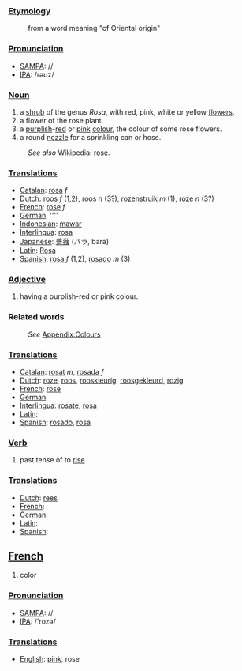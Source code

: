 ===[[Etymology]]===
:from a word meaning "of Oriental origin"

===[[Pronunciation]]===
*[[w:SAMPA|SAMPA]]: //
*[[w:IPA|IPA]]: /rəʊz/

===[[Noun]]===
#a [[shrub]] of the genus ''Rosa'', with red, pink, white or yellow [[flower]]s.  
#a flower of the rose plant.
#a [[purple|purplish]]-[[red]] or [[pink]] [[color|colour]], the colour of some rose flowers.
#a round [[nozzle]] for a sprinkling can or hose.
:''See also'' Wikipedia: [[w:rose|rose]].

===[[Translation]]s===
*[[Catalan]]: [[rosa]] ''f''
*[[Dutch]]: [[roos]] ''f'' (1,2), [[roos]] ''n'' (3?), [[rozenstruik]] ''m'' (1), [[roze]] ''n'' (3?)
*[[French]]: [[rose]] ''f''
*[[German]]: [[]] ''''
*[[Indonesian]]: [[mawar]]
*[[Interlingua]]: [[rosa]]
*[[Japanese]]: [[薔薇]] (バラ, bara)
*[[Latin]]: [[Rosa]]
*[[Spanish]]: [[rosa]] ''f'' (1,2), [[rosado]] ''m'' (3)

===[[Adjective]]===
#having a purplish-red or pink colour.
===Related words===
:''See'' [[Wiktionary_Appendix:Colours|Appendix:Colours]]

===[[Translation]]s===
*[[Catalan]]: [[rosat]] ''m'', [[rosada]] ''f''
*[[Dutch]]: [[roze]], [[roos]], [[rooskleurig]], [[roosgekleurd]], [[rozig]]
*[[French]]: [[rose]]
*[[German]]: [[]]
*[[Interlingua]]: [[rosate]], [[rosa]]
*[[Latin]]: [[]]
*[[Spanish]]: [[rosado]], [[rosa]]

===[[Verb]]===

#past tense of to [[rise]]

===[[Translation]]s===
*[[Dutch]]: [[rees]]
*[[French]]: [[]]
*[[German]]: [[]]
*[[Latin]]: [[]]
*[[Spanish]]: [[]]


==[[French]]==

# color

===[[Pronunciation]]===
*[[w:SAMPA|SAMPA]]: //
*[[w:IPA|IPA]]: /'rozə/

===[[Translation]]s===
*[[English]]: [[pink]], rose